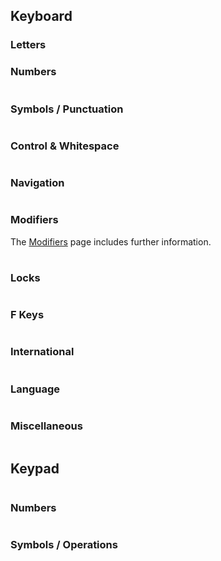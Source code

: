 
## Keyboard

### Letters

<Table group="keyboard-letters" />

### Numbers

<Table group="keyboard-numbers" />

### Symbols / Punctuation

<Table group="keyboard-symbols" />

### Control & Whitespace

<Table group="keyboard-control-whitespace" />

### Navigation

<Table group="keyboard-navigation" />

### Modifiers

The [Modifiers](modifiers.mdx) page includes further information.

<Table group="keyboard-modifiers" />

### Locks

<Table group="keyboard-locks" />

### F Keys

<Table group="keyboard-fkeys" />

### International

<Table group="keyboard-international" />

### Language

<Table group="keyboard-language" />

### Miscellaneous

<Table group="keyboard-miscellaneous" />

## Keypad

<Table group="keypad" />

### Numbers

<Table group="keypad-numbers" />

### Symbols / Operations

<Table group="keypad-operations" />
